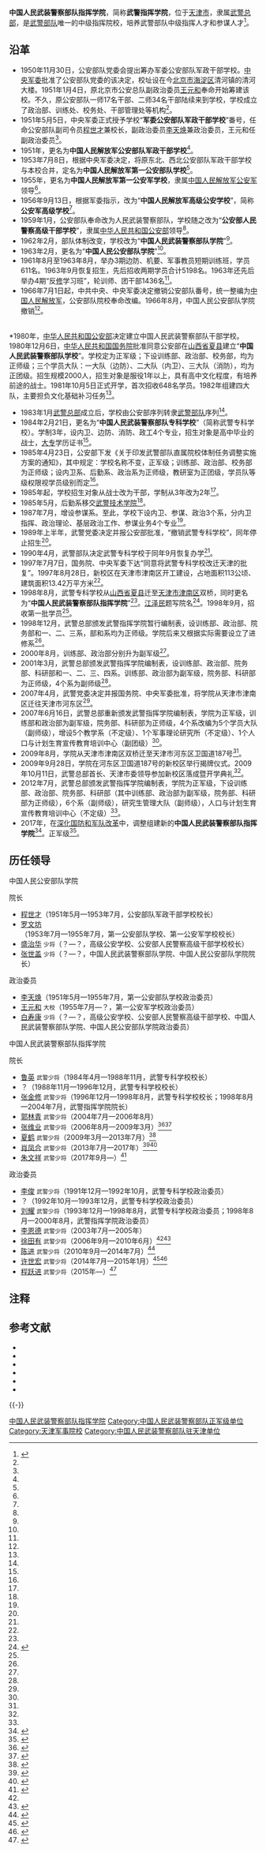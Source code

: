 {{Otheruses|subject=1980年－1984年的'''武警学校'''|other=武警部队所属各院校|中华人民共和国军事院校列表 }}
{{Otheruses|subject=位于天津的'''武警指挥学院'''|other=2006年撤销的'''武警天津指挥学校'''、'''武警指挥学院天津分院'''|中国人民武装警察部队天津指挥学校}}
{{高校
|名称    =中国人民武装警察部队指挥学院
|外文名  =
|图像    =[[File:Chinese_People's_Armed_Police_Force_(CAPF)_cap_insignia.svg|200px]]
|图像说明=[[中华人民共和国人民警察警徽|人民武装警察帽徽]]
|校训    =
|建校    =2017年
|闭校    =
|类型    = 武警军事高校
|校长    =
|院长    =朱文祥 
|头衔    = 
|头衔者  = 
|书记    =程跃进
|教师    =
|职工    =
|学生    =
|地址    = {{CHN}}[[天津市|天津市]][[河东区|河东区]][[卫国道|卫国道]]187号 
|校园环境=
|面积    = 
|代表色  =
|隶属    = [[中国人民武装警察部队|中国人民武装警察部队]]总部
|邮编    =
|电话    =
|网站    =
|标志    =
|脚注    =
|政治委员=}}

'''中国人民武装警察部队指挥学院'''，简称'''武警指挥学院'''，位于[[天津市|天津市]]，隶属[[武警总部|武警总部]]，是[[武警部队|武警部队]]唯一的中级指挥院校{{NoteTag|武警部队无高级指挥院校，高级指挥官培训由[[中国人民解放军国防大学|中国人民解放军国防大学]]负责。}}，培养武警部队中级指挥人才和参谋人才<ref name=xunli>{{Cite web |url = http://wj.81.cn/content/2016-05/11/content_7048528_4.htm |title = 院校巡礼：武警指挥学院 |author =  |date = 2016-05-11 |publisher = 军报记者 |language =  |accessdate =  |quote =  |archive-date = 2020-09-26 |archive-url = https://web.archive.org/web/20200926084826/http://wj.81.cn/content/2016-05/11/content_7048528_4.htm |dead-url = no }}</ref>。

== 沿革 ==
*1950年11月30日，公安部队党委会提出筹办军委公安部队军政干部学校。[[中央人民政府人民革命军事委员会|中央军委]]批准了公安部队党委的该决定，校址设在今[[北京市|北京市]][[海淀区|海淀区]]清河镇的清河大楼。1951年1月4日，原北京市公安总队副政治委员[[王元和|王元和]]奉命开始筹建该校。不久，原公安部队一师17名干部、二师34名干部陆续来到学校，学校成立了政治部、训练处、校务处、干部管理处等机构<ref name=xunli/>。
*1951年5月5日，中央军委正式授予学校“'''军委公安部队军政干部学校'''”番号，任命公安部队副司令员[[程世才|程世才]]兼校长，副政治委员[[李天焕|李天焕]]兼政治委员，王元和任副政治委员<ref name=xunli/>。
*1951年，更名为'''中国人民解放军公安部队军政干部学校'''<ref name=xunli/>。
*1953年7月8日，根据中央军委决定，将原东北、西北公安部队军政干部学校与本校合并，定名为'''中国人民解放军第一公安部队学校'''<ref name=xunli/>。
*1955年，更名为'''中国人民解放军第一公安军学校'''，隶属[[中国人民解放军公安军|中国人民解放军公安军]]领导<ref name=xunli/>。
*1956年9月13日，根据军委指示，改为“'''中国人民解放军高级公安学校'''”，简称'''公安军高级学校'''<ref name=xunli/>。
*1959年1月，公安部队奉命改为人民武装警察部队，学校随之改为“'''公安部人民警察高级干部学校'''”，隶属[[中华人民共和国公安部|中华人民共和国公安部]]领导<ref name=xunli/>。
*1962年2月，部队体制改变，学校改为“'''中国人民武装警察部队学院'''”<ref name=xunli/>。
*1963年2月，更名为“'''中国人民公安部队学院'''”<ref name=xunli/>。
*1961年8月至1963年8月，举办3期边防、机要、军事教员短期训练班，学员611名。1963年9月恢复招生，先后招收两期学员合计5198名。1963年还先后举办4期“反[[修正主义|修]]学习班”，轮训师、团干部1436名<ref name=xunli/>。
*1966年7月1日起，中共中央、中央军委决定撤销公安部队番号，统一整编为[[中国人民解放军|中国人民解放军]]，公安部队院校奉命改编。1966年8月，中国人民公安部队学院撤销<ref name=xunli/>。
<br>
*1980年，[[中华人民共和国公安部|中华人民共和国公安部]]决定建立中国人民武装警察部队干部学校。1980年12月6日，[[中华人民共和国国务院|中华人民共和国国务院]]批准同意公安部在[[山西省|山西省]][[夏县|夏县]]建立“'''中国人民武装警察部队学校'''”。学校定为正军级；下设训练部、政治部、校务部，均为正师级；三个学员大队：一大队（边防）、二大队（内卫）、三大队（消防），均为正团级。招生规模2000人，招生对象是服役1年以上，具有高中文化程度，有培养前途的战士。1981年10月5日正式开学，首次招收648名学员。1982年组建四大队，主要担负文化基础补习任务<ref name=xunli/>。
*1983年1月[[武警总部|武警总部]]成立后，学校由公安部序列转隶[[武警部队|武警部队]]序列<ref name=xunli/>。
*1984年2月21日，更名为“'''中国人民武装警察部队专科学校'''”（简称武警专科学校）。学制3年，设内卫、边防、消防、政工4个专业，招生对象是高中毕业的战士，[[大专|大专]]学历证书<ref name=xunli/>。
*1985年4月23日，公安部下发《关于印发武警部队直属院校体制任务调整实施方案的通知》，其中规定：学校名称不变，正军级；训练部、政治部、校务部为正师级；设内卫系、后勤系、政治系为正师级，教研室为正团级，学员队等级权限视学员级别而定<ref name=xunli/>。
*1985年起，学校招生对象从战士改为干部，学制从3年改为2年<ref name=xunli/>。
*1985年5月，后勤系移交[[武警技术学院|武警技术学院]]<ref name=xunli/>。
*1987年7月，增设参谋系。至此，学校下设内卫、参谋、政治3个系，分内卫指挥、政治理论、基层政治工作、参谋业务4个专业<ref name=xunli/>。
*1989年上半年，武警党委决定并报公安部批准，“撤销武警专科学校”，同年停止招生<ref name=xunli/>。
*1990年4月，武警部队决定武警专科学校于同年9月恢复办学<ref name=xunli/>。
*1997年7月7日，国务院、中央军委下达“同意将武警专科学校改迁天津的批复”。1997年8月28日，新校区在天津市津南区开工建设，占地面积113公顷、建筑面积13.42万平方米<ref name=xunli/>。
*1998年8月，武警专科学校从[[山西省|山西省]][[夏县|夏县]]迁至[[天津市|天津市]][[津南区|津南区]]双桥，同时更名为“'''中国人民武装警察部队指挥学院'''”<ref name=xunli/>。[[江泽民|江泽民]]题写院名<ref>{{Cite web |url = http://yz.chsi.com.cn/sch/schoolInfo--schId-688912256.dhtml |title = 武警指挥学院 |author =  |date =  |publisher = 中国研究生招生信息网 |language =  |accessdate = 2017-08-31 |quote =  |archive-date = 2020-11-17 |archive-url = https://web.archive.org/web/20201117174542/https://yz.chsi.com.cn/sch/schoolInfo--schId-688912256.dhtml |dead-url = no }}</ref>。1998年9月，招收第一批学员<ref name=xunli/>。
*1998年12月，武警总部颁发武警指挥学院暂行编制表，设训练部、政治部、院务部和一、二、三系，部和系均为正师级。学院后来又根据实际需要设立了进修系<ref name=xunli/>。
*2000年8月，训练部、政治部分别升为副军级<ref name=xunli/>。
*2001年3月，武警总部颁发武警指挥学院编制表，设训练部、政治部、院务部、科研部和一、二、三、四系。训练部、政治部为副军级，院务部、科研部为正师级，4个系为副师级<ref name=xunli/>。
*2007年4月，武警党委决定并报国务院、中央军委批准，将学院从天津市津南区迁往天津市河东区<ref name=xunli/>。
*2007年6月16日，武警总部重新颁发武警指挥学院编制表，学院为正军级，训练部和政治部为副军级，院务部、科研部为正师级，4个系改编为5个学员大队（副师级），增设5个教学系（不定级）、1个军事理论研究所（不定级）、1个人口与计划生育宣传教育培训中心（副团级）<ref name=xunli/>。
*2009年8月，学院从天津市津南区双桥迁至天津市河东区卫国道187号<ref name=xunli/>。
*2009年9月28日，学院在河东区卫国道187号的新校区举行揭牌仪式。2009年10月11日，武警总部首长、天津市委领导参加新校区落成暨开学典礼<ref name=xunli/>。
*2012年7月，武警总部颁发武警指挥学院编制表，学院为正军级，下设训练部、政治部、院务部、科研部（其中训练部、政治部为副军级，院务部、科研部为正师级），6个系（副师级），研究生管理大队（副师级），人口与计划生育宣传教育培训中心（不定级）<ref name=xunli/>。
*2017年，在[[深化国防和军队改革|深化国防和军队改革]]中，调整组建新的'''中国人民武装警察部队指挥学院'''<ref>{{Cite web |url = http://news.ifeng.com/a/20170629/51343027_0.shtml |title = 国防部公布43所调整改革后军队院校名称 |author =  |date = 2017-06-29 |publisher = 凤凰网 |language =  |accessdate =  |quote =  |archive-date = 2019-05-11 |archive-url = https://web.archive.org/web/20190511053122/http://news.ifeng.com/a/20170629/51343027_0.shtml |dead-url = no }}</ref>。正军级<ref>{{Cite web |url = http://military.china.com.cn/2017-03/10/content_40436428.htm |title = 人大代表武警学院院长回应军校教师改文职 |author =  |date = 2017-03-10 |publisher = 中国网 |language =  |accessdate =  |quote =  |archive-date = 2020-11-04 |archive-url = https://web.archive.org/web/20201104163845/http://military.china.com.cn/2017-03/10/content_40436428.htm |dead-url = no }}</ref>。

==历任领导==
;中国人民公安部队学院
{{col-begin}}
{{col-2}}
; 院长
*[[程世才|程世才]]（1951年5月—1953年7月，公安部队军政干部学校校长）
*[[罗文坊|罗文坊]]（1953年7月—1955年7月，第一公安部队学校、第一公安军学校校长）
*[[盛治华|盛治华]] <small>少将</small>（？—？，高级公安学校、公安部人民警察高级干部学校校长）
*[[张世盖|张世盖]] <small>少将</small>（？—？，中国人民武装警察部队学院、中国人民公安部队学院院长）

{{col-2}}
; 政治委员
*[[李天焕|李天焕]]（1951年5月—1955年7月，第一公安部队学校政治委员）
*[[王元和|王元和]] <small>大校</small>（1955年7月—？，第一公安军学校政治委员）
*[[白寿康|白寿康]] <small>少将</small>（？—？，高级公安学校、公安部人民警察高级干部学校、中国人民武装警察部队学院、中国人民公安部队学院政治委员）

{{col-end}}

;中国人民武装警察部队指挥学院
{{col-begin}}
{{col-2}}
;院长
*[[鲁英|鲁英]] <small>武警少将</small>（1984年4月—1988年11月，武警专科学校校长）
*？（1988年11月—1996年12月，武警专科学校校长）
*[[张金修|张金修]] <small>武警少将</small>（1996年12月—1998年8月，武警专科学校校长；1998年8月—2004年7月，武警指挥学院院长）
*[[郭林青|郭林青]] <small>武警少将</small>（2004年7月—2006年8月）
*[[张维业|张维业]] <small>武警少将</small>（2006年8月—2009年3月）<ref name='wsz'>{{cite web|title=黄兴国出席武警指挥学院首次党代会|url=http://www.tj.xinhuanet.com/2007-04/23/content_9860788.htm|publisher=新华网|date=2007-04-23|deadurl=yes|archiveurl=https://web.archive.org/web/20160916130111/http://www.tj.xinhuanet.com/2007-04/23/content_9860788.htm|archivedate=2016-09-16|accessdate=2016-09-06}}</ref><ref>{{cite web|title=张高丽会见武警部队司令员吴双战上将|url=http://cpc.people.com.cn/GB/64093/64094/8128228.html|publisher=人民网|date=2008-10-04|deadurl=yes|archiveurl=https://web.archive.org/web/20160403044455/http://cpc.people.com.cn/GB/64093/64094/8128228.html|archivedate=2016-04-03|accessdate=2016-09-06}}</ref>
*[[夏鹤|夏鹤]] <small>武警少将</small>（2009年3月—2013年7月）<ref>{{cite web|title=国务院中央军委命令 朱永和调任武警安徽总队长|url=http://www.china.com.cn/policy/txt/2009-03/23/content_17487760.htm|publisher=中国网|date=2009-03-23|accessdate=2016-09-06|archive-date=2009-03-31|archive-url=https://web.archive.org/web/20090331074257/http://www.china.com.cn/policy/txt/2009-03/23/content_17487760.htm|dead-url=no}}</ref>
*[[肖凤合|肖凤合]] <small>武警少将</small>（2013年7月—2017年）<ref>{{cite web|title=武警四川省总队领导班子调整|url=http://epaper.scdaily.cn/shtml/scrb/20130710/29388.shtml|publisher=四川日报|date=2013-07-10|deadurl=yes|archiveurl=https://web.archive.org/web/20160306062003/http://epaper.scdaily.cn/shtml/scrb/20130710/29388.shtml|archivedate=2016-03-06|accessdate=2016-09-06}}</ref><ref>{{cite web|title=接棒纪海泉，李明出任军事交通学院院长|url=http://www.thepaper.cn/newsDetail_forward_1507043|publisher=澎湃新闻|date=2016-08-01|accessdate=2016-09-06|archive-date=2020-11-04|archive-url=https://web.archive.org/web/20201104125410/http://www.thepaper.cn/newsDetail_forward_1507043|dead-url=no}}</ref>
*[[朱文祥_(武警)|朱文祥]] <small>武警少将</small>（2017年9月—）<ref name=zhuwx>{{Cite web |url = http://www.thepaper.cn/newsDetail_forward_1850091 |title = 朱文祥少将任武警指挥学院院长，此前任武警四川省总队司令员 |author =  |date = 2017-11-04 |publisher = 澎湃新闻 |language =  |accessdate =  |quote =  |archive-date = 2020-11-04 |archive-url = https://web.archive.org/web/20201104174502/http://www.thepaper.cn/newsDetail_forward_1850091 |dead-url = no }}</ref>

{{col-2}}
;政治委员
*[[李俊_(武警少将)|李俊]] <small>武警少将</small>（1991年12月—1992年10月，武警专科学校政治委员）
*？（1992年10月—1993年12月，武警专科学校政治委员）
*[[刘耀|刘耀]] <small>武警少将</small>（1993年12月—1998年8月，武警专科学校政治委员；1998年8月—2000年8月，武警指挥学院政治委员）
*[[李恩德|李恩德]] <small>武警少将</small>（2003年7月—2005年）
*[[徐田有|徐田有]] <small>武警少将</small>（2006年9月—2010年6月）<ref name = 'wsz' /><ref>{{cite web|title=武警指挥学院新校区落成|url=http://news.163.com/09/1012/21/5LF21HQF000120GR.html|publisher=网易新闻|date=2009-10-12|access-date=2016-09-06|archive-url=https://web.archive.org/web/20160913205821/http://news.163.com/09/1012/21/5LF21HQF000120GR.html|archive-date=2016-09-13|dead-url=yes}}</ref>
*[[陈进|陈进]] <small>武警少将</small>（2010年9月—2014年7月）<ref>{{cite web|title=武警指挥学院庆祝建院60周年 杨栋梁出席|url=http://tj.news.cn/2011-10/16/content_23901049.htm|publisher=新华网|date=2011-10-16|deadurl=yes|archiveurl=https://web.archive.org/web/20160911220034/http://tj.news.cn/2011-10/16/content_23901049.htm|archivedate=2016-09-11|accessdate=2016-09-06}}</ref>
*[[许世宏|许世宏]] <small>武警少将</small>（2014年7月—2015年1月）<ref>{{cite web|title=邹建雄任武警甘肃省总队政委|url=http://news.163.com/14/0712/01/A0TTCKH300014AED.html|publisher=网易|date=2014-07-12|access-date=2016-09-06|archive-url=https://web.archive.org/web/20160913210143/http://news.163.com/14/0712/01/A0TTCKH300014AED.html|archive-date=2016-09-13|dead-url=yes}}</ref><ref>{{cite web|title=傅凌、许世宏分别任武警交通部队司令员、政委|url=http://www.thepaper.cn/newsDetail_forward_1292201|publisher=澎湃新闻|date=2015-01-07|accessdate=2016-09-06|archive-date=2020-11-04|archive-url=https://web.archive.org/web/20201104182640/http://www.thepaper.cn/newsDetail_forward_1292201|dead-url=no}}</ref>
*[[程跃进|程跃进]] <small>武警少将</small>（2015年—）<ref>{{cite web|title=军民融合共发展军地共建谱新篇|url=http://epaper.tianjinwe.com/tjrb/tjrb/2015-07/28/content_7326132.htm|publisher=天津日报|date=2015-07-28|access-date=2016-09-06|archive-url=https://web.archive.org/web/20160915175030/http://epaper.tianjinwe.com/tjrb/tjrb/2015-07/28/content_7326132.htm|archive-date=2016-09-15|dead-url=yes}}</ref>
{{col-end}}

==注释==
{{NoteFoot}}

== 参考文献 ==
{{Reflist}}
{{ReflistH}}
* {{cite news |author=崔云凌 |title=武警指挥学院信息化建设取得显著成果 |accessdate=2011-02-22 |newspaper=今日信息报 |date=2010-08-11 }}
* {{cite news |author=贾国祥 |title=且看“精品课”如何渐入佳境——解剖武警指挥学院任建忠教授的一堂课 |accessdate=2011-02-22 |newspaper=解放军报 |date=2011-01-04 }}
* {{cite news |authors=裴玉辉、贾国祥 |title=逆向思维开辟育人新路——武警指挥学院探索创新中级指挥人才培养的新途径 |accessdate=2011-02-22 |newspaper=科技日报 |date=2011-01-25 }}
* {{cite news |authors=裴玉辉、贾国祥 |title=武警指挥学院——打造现代指挥官多招并举 |accessdate=2011-02-22 |newspaper=解放军报 |date=2010-05-18 }}
* {{cite news |authors=王海涛、祖东阁、康林昌 |title=武警指挥学院特色教学 精心打造优质校园文化 |accessdate=2011-02-22 |newspaper=法制日报 |date=2010-06-05 }}
* {{cite journal |authors=周晓岩、贾国祥 |title=武警指挥学院——打造现代指挥官多招并举 |journal=军事记者 |year=2010 |issue=06 |doi= |accessdate=2011-02-22 }}
{{ReflistF}}

{{-}}
{{武警院校|nocat}}
{{天津高等院校|nocat}}

[[Category:中国人民武装警察部队指挥学院|]]
[[Category:中国人民武装警察部队正军级单位|Category:中国人民武装警察部队正军级单位]]
[[Category:天津军事院校|Category:天津军事院校]]
[[Category:中国人民武装警察部队驻天津单位|Category:中国人民武装警察部队驻天津单位]]